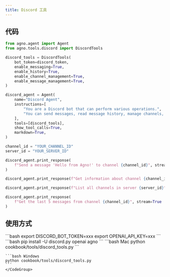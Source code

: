 ```yaml
---
title: Discord 工具
---
```

## 代码

```python cookbook/tools/discord_tools.py
from agno.agent import Agent
from agno.tools.discord import DiscordTools

discord_tools = DiscordTools(
    bot_token=discord_token,
    enable_messaging=True,
    enable_history=True,
    enable_channel_management=True,
    enable_message_management=True,
)

discord_agent = Agent(
    name="Discord Agent",
    instructions=[
        "You are a Discord bot that can perform various operations.",
        "You can send messages, read message history, manage channels, and delete messages.",
    ],
    tools=[discord_tools],
    show_tool_calls=True,
    markdown=True,
)

channel_id = "YOUR_CHANNEL_ID"
server_id = "YOUR_SERVER_ID"

discord_agent.print_response(
    f"Send a message 'Hello from Agno!' to channel {channel_id}", stream=True
)

discord_agent.print_response(f"Get information about channel {channel_id}", stream=True)

discord_agent.print_response(f"List all channels in server {server_id}", stream=True)

discord_agent.print_response(
    f"Get the last 5 messages from channel {channel_id}", stream=True
)
```

## 使用方式

<Steps>
  <Snippet file="create-venv-step.mdx" />

  <Step title="设置您的 Discord 令牌">
    ```bash
    export DISCORD_BOT_TOKEN=xxx
    export OPENAI_API_KEY=xxx
    ```
  </Step>

  <Step title="安装库">
    ```bash
    pip install -U discord.py openai agno
    ```
  </Step>

  <Step title="运行智能体">
    <CodeGroup>
    ```bash Mac
    python cookbook/tools/discord_tools.py
    ```

    ```bash Windows
    python cookbook/tools/discord_tools.py
    ```
    </CodeGroup>
  </Step>
</Steps>